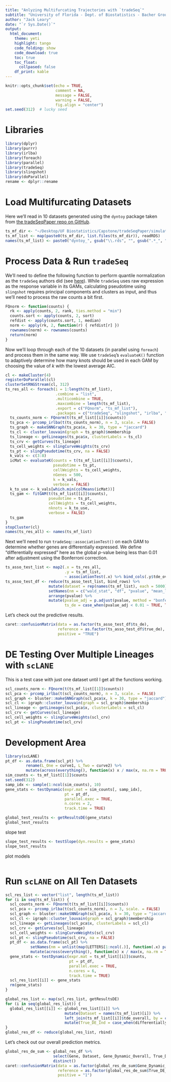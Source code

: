 ```yaml
---
title: "Anlyzing Multifurcating Trajectories with `tradeSeq`"
subtitle: "University of Florida - Dept. of Biostatistics - Bacher Group"
author: "Jack Leary"
date: "`r Sys.Date()`"
output:
  html_document:
    theme: yeti
    highlight: tango
    code_folding: show
    code_download: true
    toc: true
    toc_float:
      collpased: false
    df_print: kable
---
```


```r
knitr::opts_chunk$set(echo = TRUE, 
                      comment = NA, 
                      message = FALSE, 
                      warning = FALSE, 
                      fig.align = "center")
set.seed(312)  # lucky seed
```

# Libraries

```r
library(dplyr)
library(purrr)
library(irlba)
library(foreach)
library(parallel)
library(tradeSeq)
library(slingshot)
library(doParallel)
rename <- dplyr::rename
```

# Load Multifurcating Datasets

Here we'll read in 10 datasets generated using the `dyntoy` package taken from [the tradeSeqPaper repo on GitHub](https://github.com/statOmics/tradeSeqPaper/tree/master/simulation/sim2_dyntoy_multifurcating_4/multiple/datasets). 

```r
ts_mf_dir <- "~/Desktop/UF Biostatistics/Capstone/tradeSeqPaper/simulation/sim2_dyntoy_multifurcating_4/multiple/datasets/"
ts_mf_list <- map(paste0(ts_mf_dir, list.files(ts_mf_dir)), readRDS)
names(ts_mf_list) <- paste0("dyntoy_", gsub("\\.rds", "", gsub(".*_", "", list.files(ts_mf_dir))))
```

# Process Data & Run `tradeSeq`

We'll need to define the following function to perform quantile normalization as the `tradeSeq` authors did (see [here](https://github.com/statOmics/tradeSeqPaper/blob/master/simulation/sim2_dyntoy_multifurcating_4/20190326_evaluateDyntoyMultifurcating4.Rmd)). While `tradeSeq` uses raw expression as the response variable in its GAMs, calculating pseudotime using `slingshot` requires principal components and clusters as input, and thus we'll need to process the raw counts a bit first. 

```r
FQnorm <- function(counts) {
  rk <- apply(counts, 2, rank, ties.method = "min")
  counts.sort <- apply(counts, 2, sort)
  refdist <- apply(counts.sort, 1, median)
  norm <- apply(rk, 2, function(r) { refdist[r] })
  rownames(norm) <- rownames(counts)
  return(norm)
}
```

Now we'll loop through each of the 10 datasets (in parallel using `foreach`) and process them in the same way. We use `tradeSeq`'s `evaluateK()` function to adaptively determine how many knots should be used in each GAM by choosing the value of $k$ with the lowest average AIC. 

```r
cl <- makeCluster(4)
registerDoParallel(cl)
clusterSetRNGStream(cl, 312)
ts_res_all <- foreach(i = 1:length(ts_mf_list), 
                      .combine = "list", 
                      .multicombine = TRUE, 
                      .maxcombine = length(ts_mf_list), 
                      .export = c("FQnorm", "ts_mf_list"),
                      .packages = c("tradeSeq", "slingshot", "irlba", "bluster", "igraph")) %dopar% {
  ts_counts_norm <- FQnorm(t(ts_mf_list[[i]]$counts))
  ts_pca <- prcomp_irlba(t(ts_counts_norm), n = 3, scale. = FALSE)
  ts_graph <- makeSNNGraph(ts_pca$x, k = 30, type = "jaccard")
  ts_cl <- cluster_louvain(graph = ts_graph)$membership
  ts_lineage <- getLineages(ts_pca$x, clusterLabels = ts_cl)
  ts_crv <- getCurves(ts_lineage)
  ts_cell_weights <- slingCurveWeights(ts_crv)
  ts_pt <- slingPseudotime(ts_crv, na = FALSE)
  k_vals <- c(3:8)
  icMat <- evaluateK(counts = t(ts_mf_list[[i]]$counts),  
                     pseudotime = ts_pt, 
                     cellWeights = ts_cell_weights,
                     nGenes = 500, 
                     k = k_vals, 
                     verbose = FALSE)
  k_to_use <- k_vals[which.min(colMeans(icMat))]
  ts_gam <- fitGAM(t(ts_mf_list[[i]]$counts), 
                   pseudotime = ts_pt, 
                   cellWeights = ts_cell_weights, 
                   nknots = k_to_use, 
                   verbose = FALSE)
  ts_gam
}
stopCluster(cl)
names(ts_res_all) <- names(ts_mf_list)
```

Next we'll need to run `tradeSeq::associationTest()` on each GAM to determine whether genes are differentially expressed. We define "differentially expressed" here as the global $p$-value being less than 0.01 after adjustment using the Bonferroni correction. 

```r
ts_asso_test_list <- map2(.x = ts_res_all, 
                          .y = ts_mf_list, 
                          ~ associationTest(.x) %>% bind_cols(.y$tde_overall$differentially_expressed))
ts_asso_test_df <- reduce(ts_asso_test_list, bind_rows) %>% 
                   mutate(dataset = rep(names(ts_mf_list), each = 5000)) %>% 
                   setNames(nm = c("wald_stat", "df", "pvalue", "mean_log_fc", "true_de", "dataset")) %>% 
                   arrange(pvalue) %>% 
                   mutate(pvalue_adj = p.adjust(pvalue, method = "bonferroni"), 
                          ts_de = case_when(pvalue_adj < 0.01 ~ TRUE, TRUE ~ FALSE))
```

Let's check out the predictive results. 

```r
caret::confusionMatrix(data = as.factor(ts_asso_test_df$ts_de), 
                       reference = as.factor(ts_asso_test_df$true_de), 
                       positive = "TRUE")
```

# DE Testing Over Multiple Lineages with `scLANE`

This is a test case with just one dataset until I get all the functions working. 

```r
scl_counts_norm <- FQnorm(t(ts_mf_list[[1]]$counts))
scl_pca <- prcomp_irlba(t(scl_counts_norm), n = 3, scale. = FALSE)
scl_graph <- bluster::makeSNNGraph(scl_pca$x, k = 30, type = "jaccard")
scl_cl <- igraph::cluster_louvain(graph = scl_graph)$membership
scl_lineage <- getLineages(scl_pca$x, clusterLabels = scl_cl)
scl_crv <- getCurves(scl_lineage)
scl_cell_weights <- slingCurveWeights(scl_crv)
scl_pt <- slingPseudotime(scl_crv)
```

# Development Area 

```r
library(scLANE)
pt_df <- as.data.frame(scl_pt) %>% 
         rename(L_One = curve1, L_Two = curve2) %>% 
         mutate(across(everything(), function(x) x / max(x, na.rm = TRUE)))
sim_counts <- ts_mf_list[[1]]$counts
set.seed(312)
samp_idx <- sample(1:ncol(sim_counts), 10)
gene_stats <- testDynamic(expr.mat = sim_counts[, samp_idx], 
                          pt = pt_df, 
                          parallel.exec = TRUE, 
                          n.cores = 2, 
                          track.time = TRUE)
```

```r
global_test_results <- getResultsDE(gene_stats)
global_test_results
```


slope test

```r
slope_test_results <- testSlope(dyn.results = gene_stats)
slope_test_results
```

plot models 

```r

```

# Run `scLANE` on All Ten Datasets

```r
scl_res_list <- vector("list", length(ts_mf_list))
for (i in seq(ts_mf_list)) {
  scl_counts_norm <- FQnorm(t(ts_mf_list[[i]]$counts))
  scl_pca <- prcomp_irlba(t(scl_counts_norm), n = 3, scale. = FALSE)
  scl_graph <- bluster::makeSNNGraph(scl_pca$x, k = 30, type = "jaccard")
  scl_cl <- igraph::cluster_louvain(graph = scl_graph)$membership
  scl_lineage <- getLineages(scl_pca$x, clusterLabels = scl_cl)
  scl_crv <- getCurves(scl_lineage)
  scl_cell_weights <- slingCurveWeights(scl_crv)
  scl_pt <- slingPseudotime(scl_crv, na = FALSE)
  pt_df <- as.data.frame(scl_pt) %>% 
           setNames(nm = unlist(map(LETTERS[1:ncol(.)], function(.x) paste0("Lineage_", .x)))) %>%  # adaptively names lineage columns WITHOUT numbers
           mutate(across(everything(), function(x) x / max(x, na.rm = TRUE)))
  gene_stats <- testDynamic(expr.mat = ts_mf_list[[i]]$counts, 
                            pt = pt_df, 
                            parallel.exec = TRUE, 
                            n.cores = 6, 
                            track.time = TRUE)
  scl_res_list[[i]] <- gene_stats
  rm(gene_stats)
}
```

```r
global_res_list <- map(scl_res_list, getResultsDE)
for (i in seq(global_res_list)) { 
  global_res_list[[i]] <- global_res_list[[i]] %>% 
                          mutate(Dataset = names(ts_mf_list)[i]) %>% 
                          left_join(ts_mf_list[[i]]$tde_overall, by = c("Gene" = "feature_id")) %>% 
                          mutate(True_DE_Ind = case_when(differentially_expressed ~ 1, TRUE ~ 0))
}
global_res_df <- reduce(global_res_list, rbind)
```

Let's check out our overall prediction metrics. 

```r
global_res_de_sum <- global_res_df %>% 
                     select(Gene, Dataset, Gene_Dynamic_Overall, True_DE_Ind) %>% 
                     distinct()
caret::confusionMatrix(data = as.factor(global_res_de_sum$Gene_Dynamic_Overall), 
                       reference = as.factor(global_res_de_sum$True_DE_Ind), 
                       positive = "1")
```

